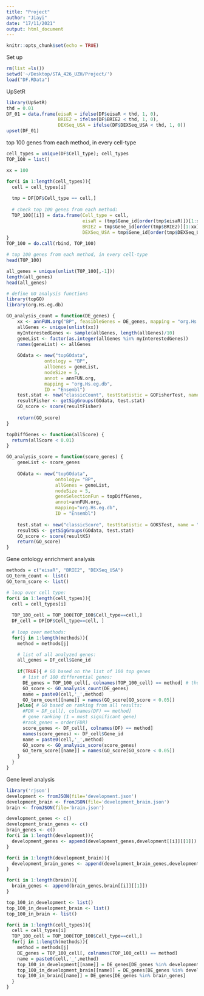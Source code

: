 ```yaml
---
title: "Project"
author: "Jiayi"
date: "17/11/2021"
output: html_document
---
```


```r
knitr::opts_chunk$set(echo = TRUE)
```

Set up
```r
rm(list =ls())
setwd('~/Desktop/STA_426_UZH/Project/')
load("DF.RData")
```

UpSetR
```r
library(UpSetR)
thd = 0.01
DF_01 = data.frame(eisaR = ifelse(DF$eisaR < thd, 1, 0), 
                   BRIE2 = ifelse(DF$BRIE2 < thd, 1, 0),
                   DEXSeq_USA = ifelse(DF$DEXSeq_USA < thd, 1, 0))
upset(DF_01)

```

top 100 genes from each method, in every cell-type
```r
cell_types = unique(DF$Cell_type); cell_types
TOP_100 = list()

xx = 100

for(i in 1:length(cell_types)){
  cell = cell_types[i]
  
  tmp = DF[DF$Cell_type == cell,]
  
  # check top 100 genes from each method:
  TOP_100[[i]] = data.frame(Cell_type = cell,
                            eisaR = (tmp$Gene_id[order(tmp$eisaR)])[1:xx],
                            BRIE2 = tmp$Gene_id[order(tmp$BRIE2)][1:xx],
                            DEXSeq_USA = tmp$Gene_id[order(tmp$DEXSeq_USA)][1:xx])
}
TOP_100 = do.call(rbind, TOP_100)

# top 100 genes from each method, in every cell-type
head(TOP_100)

all_genes = unique(unlist(TOP_100[,-1]))
length(all_genes)
head(all_genes)
```


```r
# define GO analysis functions
library(topGO)
library(org.Hs.eg.db)

GO_analysis_count = function(DE_genes) {
    xx <- annFUN.org("BP", feasibleGenes = DE_genes, mapping = "org.Hs.eg.db", ID ="Ensembl")
    allGenes <- unique(unlist(xx))
    myInterestedGenes <- sample(allGenes, length(allGenes)/10)
    geneList <- factor(as.integer(allGenes %in% myInterestedGenes))
    names(geneList) <- allGenes
    
    GOdata <- new("topGOdata",
              ontology = "BP",
              allGenes = geneList,
              nodeSize = 5,
              annot = annFUN.org, 
              mapping = "org.Hs.eg.db",
              ID = "Ensembl") 
    test.stat <- new("classicCount", testStatistic = GOFisherTest, name = "Fisher test")
    resultFisher <- getSigGroups(GOdata, test.stat)
    GO_score <- score(resultFisher)
    
    return(GO_score)
}

topDiffGenes <- function(allScore) {
  return(allScore < 0.01)
}

GO_analysis_score = function(score_genes) {
    geneList <- score_genes
    
    GOdata <- new("topGOdata", 
                  ontology= "BP", 
                  allGenes = geneList, 
                  nodeSize = 5, 
                  geneSelectionFun = topDiffGenes, 
                  annot=annFUN.org, 
                  mapping="org.Hs.eg.db", 
                  ID = "Ensembl")
    
    test.stat <- new("classicScore", testStatistic = GOKSTest, name = "KS tests")
    resultKS <- getSigGroups(GOdata, test.stat)
    GO_score <- score(resultKS)
    return(GO_score)
}


```

Gene ontology enrichment analysis

```r
methods = c("eisaR", "BRIE2", "DEXSeq_USA")
GO_term_count <- list()
GO_term_score <- list()

# loop over cell type:
for(i in 1:length(cell_types)){
  cell = cell_types[i]
  
  TOP_100_cell = TOP_100[TOP_100$Cell_type==cell,]
  DF_cell = DF[DF$Cell_type==cell, ]
  
  # loop over methods:
  for(j in 1:length(methods)){
    method = methods[j]

    # list of all analyzed genes:
    all_genes = DF_cell$Gene_id
    
    if(TRUE){ # GO based on the list of 100 top genes
      # list of 100 differential genes:
      DE_genes = TOP_100_cell[, colnames(TOP_100_cell) == method] # thd defined at the beginning (0.01 or 0.05)
      GO_score <- GO_analysis_count(DE_genes)
      name = paste0(cell,'_',method)
      GO_term_count[[name]] = names(GO_score[GO_score < 0.05])
    }else{ # GO based on ranking from all results:
      #FDR = DF_cell[, colnames(DF) == method]
      # gene ranking (1 = most significant gene)
      #rank_genes = order(FDR)
      score_genes <- DF_cell[, colnames(DF) == method]
      names(score_genes) <- DF_cell$Gene_id
      name = paste0(cell,'_',method)
      GO_score <- GO_analysis_score(score_genes)
      GO_term_score[[name]] = names(GO_score[GO_score < 0.05])
    }
  }
}

```

Gene level analysis

```r
library('rjson')
development <- fromJSON(file='development.json')
development_brain <- fromJSON(file='development_brain.json')
brain <- fromJSON(file='brain.json')

development_genes <- c()
development_brain_genes <- c()
brain_genes <- c()
for(i in 1:length(development)){
  development_genes <- append(development_genes,development[[i]][[1]])
}

for(i in 1:length(development_brain)){
  development_brain_genes <- append(development_brain_genes,development_brain[[i]][[1]])
}

for(i in 1:length(brain)){
  brain_genes <- append(brain_genes,brain[[i]][[1]])
}

top_100_in_development <- list()
top_100_in_development_brain <- list()
top_100_in_brain <- list()

for(i in 1:length(cell_types)){
  cell = cell_types[i]
  TOP_100_cell = TOP_100[TOP_100$Cell_type==cell,]
  for(j in 1:length(methods)){
    method = methods[j]
    DE_genes = TOP_100_cell[, colnames(TOP_100_cell) == method]
    name = paste0(cell,'_',method)
    top_100_in_development[[name]] = DE_genes[DE_genes %in% development_genes]
    top_100_in_development_brain[[name]] = DE_genes[DE_genes %in% development_brain_genes]
    top_100_in_brain[[name]] = DE_genes[DE_genes %in% brain_genes]
  }
}

```


